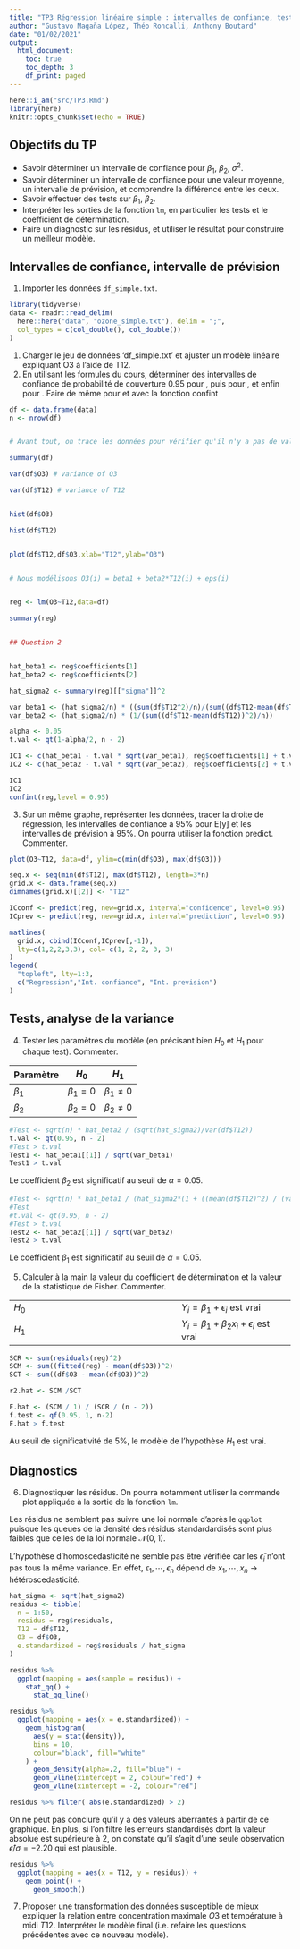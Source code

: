 ```yaml
---
title: "TP3 Régression linéaire simple : intervalles de confiance, tests et diagnostics"
author: "Gustavo Magaña López, Théo Roncalli, Anthony Boutard"
date: "01/02/2021"
output: 
  html_document:
    toc: true
    toc_depth: 3
    df_print: paged
---
```


```r
here::i_am("src/TP3.Rmd")
library(here)
knitr::opts_chunk$set(echo = TRUE)
```

## Objectifs du TP
* Savoir déterminer un intervalle de confiance pour $\beta_{1}$, $\beta_{2}$, $\sigma^2$.
* Savoir déterminer un intervalle de confiance pour une valeur moyenne, un intervalle de
prévision, et comprendre la différence entre les deux.
* Savoir effectuer des tests sur $\beta_{1}$, $\beta_{2}$.
* Interpréter les sorties de la fonction `lm`, en particulier les tests et le 
coefficient de détermination.
* Faire un diagnostic sur les résidus, et utiliser le résultat pour construire un meilleur modèle.

## Intervalles de confiance, intervalle de prévision

1. Importer les données `df_simple.txt`.
```r
library(tidyverse)
data <- readr::read_delim(
  here::here("data", "ozone_simple.txt"), delim = ";", 
  col_types = c(col_double(), col_double())
)
```


1. Charger le jeu de données ‘df_simple.txt’ et ajuster un modèle linéaire expliquant O3
à l’aide de T12.
2. En utilisant les formules du cours, déterminer des intervalles de confiance de probabilité
de couverture 0.95 pour , puis pour , et enfin pour .
Faire de même pour et avec la fonction confint

```r
df <- data.frame(data)
n <- nrow(df)


# Avant tout, on trace les données pour vérifier qu'il n'y a pas de valeur aberrantes

summary(df)

var(df$O3) # variance of O3

var(df$T12) # variance of T12


hist(df$O3)

hist(df$T12)


plot(df$T12,df$O3,xlab="T12",ylab="O3")


# Nous modélisons O3(i) = beta1 + beta2*T12(i) + eps(i)


reg <- lm(O3~T12,data=df)

summary(reg)


## Question 2


hat_beta1 <- reg$coefficients[1]
hat_beta2 <- reg$coefficients[2]

hat_sigma2 <- summary(reg)[["sigma"]]^2

var_beta1 <- (hat_sigma2/n) * ((sum(df$T12^2)/n)/(sum((df$T12-mean(df$T12))^2)/n))
var_beta2 <- (hat_sigma2/n) * (1/(sum((df$T12-mean(df$T12))^2)/n))

alpha <- 0.05
t.val <- qt(1-alpha/2, n - 2)

IC1 <- c(hat_beta1 - t.val * sqrt(var_beta1), reg$coefficients[1] + t.val * sqrt(var_beta1))
IC2 <- c(hat_beta2 - t.val * sqrt(var_beta2), reg$coefficients[2] + t.val * sqrt(var_beta2))

IC1
IC2
confint(reg,level = 0.95)
```


3. Sur un même graphe, représenter les données, tracer la droite de régression, les intervalles
de confiance à 95% pour E[y] et les intervalles de prévision à 95%. On pourra utiliser la
fonction predict. Commenter.

```r

plot(O3~T12, data=df, ylim=c(min(df$O3), max(df$O3)))

seq.x <- seq(min(df$T12), max(df$T12), length=3*n)
grid.x <- data.frame(seq.x)
dimnames(grid.x)[[2]] <- "T12"

ICconf <- predict(reg, new=grid.x, interval="confidence", level=0.95)
ICprev <- predict(reg, new=grid.x, interval="prediction", level=0.95)

matlines(
  grid.x, cbind(ICconf,ICprev[,-1]),
  lty=c(1,2,2,3,3), col= c(1, 2, 2, 3, 3)
)
legend(
  "topleft", lty=1:3,
  c("Regression","Int. confiance", "Int. prevision")
)
```

## Tests, analyse de la variance

4. Tester les paramètres du modèle (en précisant bien $H_{0}$ et $H_{1}$ pour 
chaque test). Commenter.

| Paramètre   | $H_{0}$ | $H_{1}$ |
|-------------|---------|---------|
| $\beta_{1}$ | $\beta_{1} = 0$ | $\beta_{1} \ne 0$  |
| $\beta_{2}$ | $\beta_{2} = 0$ | $\beta_{2} \ne 0$  |


```r
#Test <- sqrt(n) * hat_beta2 / (sqrt(hat_sigma2)/var(df$T12))
t.val <- qt(0.95, n - 2)
#Test > t.val 
Test1 <- hat_beta1[[1]] / sqrt(var_beta1)
Test1 > t.val
```

Le coefficient $\beta_{2}$ est significatif au seuil de $\alpha = 0.05$.

```r
#Test <- sqrt(n) * hat_beta1 / (hat_sigma2*(1 + ((mean(df$T12)^2) / (var(df$T12)))))
#Test
#t.val <- qt(0.95, n - 2)
#Test > t.val 
Test2 <- hat_beta2[[1]] / sqrt(var_beta2)
Test2 > t.val
```

Le coefficient $\beta_{1}$ est significatif au seuil de $\alpha = 0.05$.

5. Calculer à la main la valeur du coefficient de détermination et la valeur 
de la statistique de Fisher. Commenter.

|             |   |  
|-------------|---------|
| $H_{0}$     | $Y_{i} = \beta_1 + \epsilon_i$ est vrai |
| $H_{1}$     | $Y_{i} = \beta_1 + \beta_2 x_{i} + \epsilon_i$ est vrai |


```r
SCR <- sum(residuals(reg)^2)
SCM <- sum((fitted(reg) - mean(df$O3))^2)
SCT <- sum((df$O3 - mean(df$O3))^2)

r2.hat <- SCM /SCT

F.hat <- (SCM / 1) / (SCR / (n - 2))
f.test <- qf(0.95, 1, n-2)
F.hat > f.test
```
Au seuil de significativité de $5\%$, le modèle de l'hypothèse $H_{1}$ est vrai.

## Diagnostics

6. Diagnostiquer les résidus. On pourra notamment utiliser la commande 
plot appliquée à la sortie de la fonction `lm`.

Les résidus ne semblent pas suivre une loi normale 
d'après le `qqplot` puisque les queues de la densité
des résidus standardardisés sont plus faibles que 
celles de la loi normale $\mathcal{N}(0, 1)$.

L'hypothèse d'homoscedasticité ne semble pas être vérifiée
car les $\hat{\epsilon}_{i}$ n'ont pas tous la même variance. 
En effet, $\epsilon_{1}, \cdots, \epsilon_{n}$ dépend de
$x_{1}, \cdots, x_{n}$ $\rightarrow$ hétéroscedasticité. 


```r
hat_sigma <- sqrt(hat_sigma2)
residus <- tibble(
  n = 1:50,
  residus = reg$residuals,
  T12 = df$T12,
  O3 = df$O3,
  e.standardized = reg$residuals / hat_sigma
)

residus %>%
  ggplot(mapping = aes(sample = residus)) +
    stat_qq() +
      stat_qq_line()
```

```r
residus %>%
  ggplot(mapping = aes(x = e.standardized)) +
    geom_histogram(
      aes(y = stat(density)),
      bins = 10,
      colour="black", fill="white"
    ) +
      geom_density(alpha=.2, fill="blue") +
      geom_vline(xintercept = 2, colour="red") +
      geom_vline(xintercept = -2, colour="red")

residus %>% filter( abs(e.standardized) > 2)
```

On ne peut pas conclure qu'il y a des valeurs
aberrantes à partir de ce graphique. En plus, 
si l'on filtre les erreurs standardisés dont 
la valeur absolue est supérieure à 2, on 
constate qu'il s'agit d'une seule observation
$\hat{\epsilon}/\sigma = -2.20$ qui est
plausible.


```r
residus %>%
  ggplot(mapping = aes(x = T12, y = residus)) +
    geom_point() + 
      geom_smooth()
```

7. Proposer une transformation des données susceptible de mieux 
expliquer la relation entre concentration maximale $O3$ et température 
à midi $T12$. Interpréter le modèle final (i.e. refaire les questions 
précédentes avec ce nouveau modèle).



































